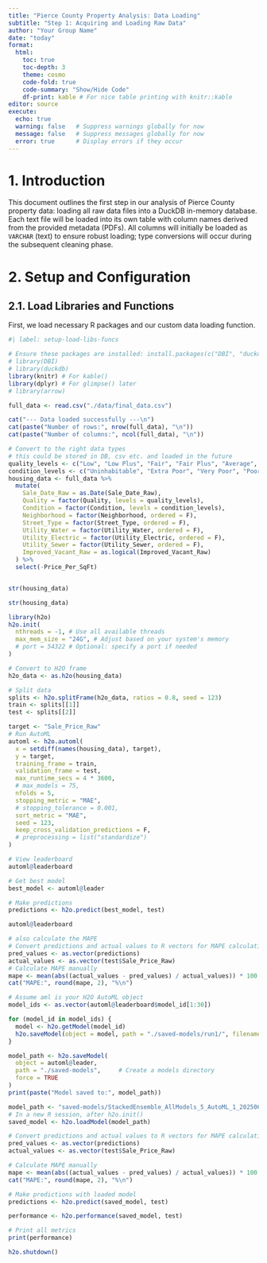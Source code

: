 ```yaml
---
title: "Pierce County Property Analysis: Data Loading"
subtitle: "Step 1: Acquiring and Loading Raw Data"
author: "Your Group Name"
date: "today"
format: 
  html:
    toc: true
    toc-depth: 3
    theme: cosmo 
    code-fold: true
    code-summary: "Show/Hide Code"
    df-print: kable # For nice table printing with knitr::kable
editor: source
execute:
  echo: true
  warning: false   # Suppress warnings globally for now
  message: false   # Suppress messages globally for now
  error: true      # Display errors if they occur
---
```


# 1. Introduction

This document outlines the first step in our analysis of Pierce County property data: loading all raw data files into a DuckDB in-memory database. Each text file will be loaded into its own table with column names derived from the provided metadata (PDFs). All columns will initially be loaded as `VARCHAR` (text) to ensure robust loading; type conversions will occur during the subsequent cleaning phase.

# 2. Setup and Configuration

## 2.1. Load Libraries and Functions

First, we load necessary R packages and our custom data loading function.

```r
#| label: setup-load-libs-funcs

# Ensure these packages are installed: install.packages(c("DBI", "duckdb", "knitr", "dplyr"))
# library(DBI)
# library(duckdb)
library(knitr) # For kable()
library(dplyr) # For glimpse() later
# library(arrow)
```

```r
full_data <- read.csv("./data/final_data.csv")

cat("--- Data loaded successfully ---\n")
cat(paste("Number of rows:", nrow(full_data), "\n"))
cat(paste("Number of columns:", ncol(full_data), "\n"))

```


```r
# Convert to the right data types
# this could be stored in DB, csv etc. and loaded in the future
quality_levels <- c("Low", "Low Plus", "Fair", "Fair Plus", "Average", "Average Plus", "Good", "Good Plus", "Very Good", "Very Good Plus", "Excellent"  )
condition_levels <- c("Uninhabitable", "Extra Poor", "Very Poor", "Poor", "Fair", "Average", "Good")
housing_data <- full_data %>%
  mutate(
    Sale_Date_Raw = as.Date(Sale_Date_Raw),
    Quality = factor(Quality, levels = quality_levels),
    Condition = factor(Condition, levels = condition_levels),
    Neighborhood = factor(Neighborhood, ordered = F),
    Street_Type = factor(Street_Type, ordered = F),
    Utility_Water = factor(Utility_Water, ordered = F),
    Utility_Electric = factor(Utility_Electric, ordered = F),
    Utility_Sewer = factor(Utility_Sewer, ordered = F),
    Improved_Vacant_Raw = as.logical(Improved_Vacant_Raw)
  ) %>%
  select(-Price_Per_SqFt)


str(housing_data)

```

```r
str(housing_data)
```






```r
library(h2o)
h2o.init(
  nthreads = -1, # Use all available threads
  max_mem_size = "24G", # Adjust based on your system's memory
  # port = 54322 # Optional: specify a port if needed
)
```

```r

# Convert to H2O frame
h2o_data <- as.h2o(housing_data)

# Split data
splits <- h2o.splitFrame(h2o_data, ratios = 0.8, seed = 123)
train <- splits[[1]]
test <- splits[[2]]

target <- "Sale_Price_Raw"
# Run AutoML
automl <- h2o.automl(
  x = setdiff(names(housing_data), target),
  y = target,
  training_frame = train,
  validation_frame = test,
  max_runtime_secs = 4 * 3600,
  # max_models = 75,
  nfolds = 5,
  stopping_metric = "MAE",
  # stopping_tolerance = 0.001,
  sort_metric = "MAE",
  seed = 123,
  keep_cross_validation_predictions = F,
  # preprocessing = list("standardize")
)

# View leaderboard
automl@leaderboard

# Get best model
best_model <- automl@leader

# Make predictions
predictions <- h2o.predict(best_model, test)

```

```r
automl@leaderboard
```

```r
# also calculate the MAPE
# Convert predictions and actual values to R vectors for MAPE calculation
pred_values <- as.vector(predictions)
actual_values <- as.vector(test$Sale_Price_Raw)
# Calculate MAPE manually
mape <- mean(abs((actual_values - pred_values) / actual_values)) * 100
cat("MAPE:", round(mape, 2), "%\n")
```

```r
# Assume aml is your H2O AutoML object
model_ids <- as.vector(automl@leaderboard$model_id[1:30])

for (model_id in model_ids) {
  model <- h2o.getModel(model_id)
  h2o.saveModel(object = model, path = "./saved-models/run1/", filename = model_id, force = TRUE)
}
```

```r
model_path <- h2o.saveModel(
  object = automl@leader,
  path = "./saved-models",     # Create a models directory
  force = TRUE
)
print(paste("Model saved to:", model_path))
```


```r
model_path <- "saved-models/StackedEnsemble_AllModels_5_AutoML_1_20250619_13803"
# In a new R session, after h2o.init()
saved_model <- h2o.loadModel(model_path)

# Convert predictions and actual values to R vectors for MAPE calculation
pred_values <- as.vector(predictions)
actual_values <- as.vector(test$Sale_Price_Raw)

# Calculate MAPE manually
mape <- mean(abs((actual_values - pred_values) / actual_values)) * 100
cat("MAPE:", round(mape, 2), "%\n")

# Make predictions with loaded model
predictions <- h2o.predict(saved_model, test)

performance <- h2o.performance(saved_model, test)

# Print all metrics
print(performance)


```


```r
h2o.shutdown()
```








